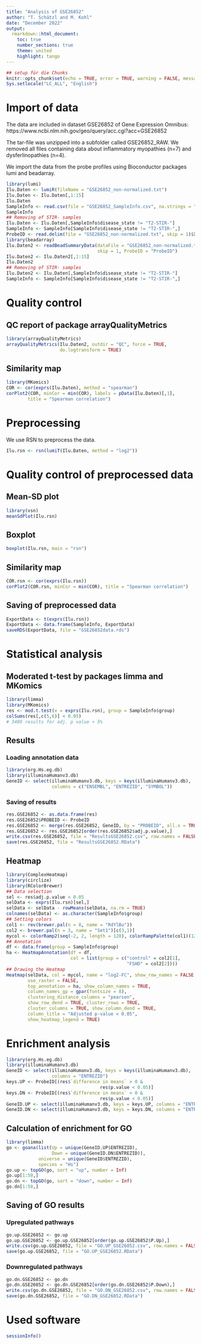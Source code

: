---
title: "Analysis of GSE26852"
author: "T. Schätzl and M. Kohl"
date: "December 2022"
output:
  rmarkdown::html_document:
    toc: true
    number_sections: true
    theme: united
    highlight: tango
---


```{r setup, include=FALSE}
## setup für die Chunks
knitr::opts_chunk$set(echo = TRUE, error = TRUE, warning = FALSE, message = FALSE)
Sys.setlocale("LC_ALL", "English")
```


# Import of data

The data are included in dataset GSE26852 of Gene Expression Omnibus:
https://www.ncbi.nlm.nih.gov/geo/query/acc.cgi?acc=GSE26852

The tar-file was unzipped into a subfolder called GSE26852_RAW. 
We removed all files containing data about inflammatory myopathies (n=7) and dysferlinopathies (n=4).

We import the data from the probe profiles using Bioconductor packages lumi and beadarray.

```{r}
library(lumi)
Ilu.Daten <- lumiR(fileName = "GSE26852_non-normalized.txt")
Ilu.Daten <- Ilu.Daten[,1:15]
Ilu.Daten
SampleInfo <- read.csv(file = "GSE26852_SampleInfo.csv", na.strings = "N/A")
SampleInfo
## Removing of STIR- samples
Ilu.Daten <- Ilu.Daten[,SampleInfo$disease_state != "T2-STIR-"]
SampleInfo <- SampleInfo[SampleInfo$disease_state != "T2-STIR-",]
ProbeID <- read.delim(file = "GSE26852_non-normalized.txt", skip = 1)$X
library(beadarray)
Ilu.Daten2 <- readBeadSummaryData(dataFile = "GSE26852_non-normalized.txt", 
                                  skip = 1, ProbeID = "ProbeID")
Ilu.Daten2 <- Ilu.Daten2[,1:15]
Ilu.Daten2
## Removing of STIR- samples
Ilu.Daten2 <- Ilu.Daten[,SampleInfo$disease_state != "T2-STIR-"]
SampleInfo <- SampleInfo[SampleInfo$disease_state != "T2-STIR-",]
```


# Quality control

## QC report of package arrayQualityMetrics

```{r, eval=FALSE} 
library(arrayQualityMetrics)
arrayQualityMetrics(Ilu.Daten2, outdir = "QC", force = TRUE,
                    do.logtransform = TRUE)
```

## Similarity map

```{r}
library(MKomics)
COR <- cor(exprs(Ilu.Daten), method = "spearman")
corPlot2(COR, minCor = min(COR), labels = pData(Ilu.Daten)[,1], 
        title = "Spearman correlation")
```


# Preprocessing

We use RSN to preprocess the data.

```{r}
Ilu.rsn <- rsn(lumiT(Ilu.Daten, method = "log2"))
```


# Quality control of preprocessed data

## Mean-SD plot

```{r}
library(vsn)
meanSdPlot(Ilu.rsn)
```

## Boxplot 

```{r}
boxplot(Ilu.rsn, main = "rsn")
```

## Similarity map

```{r}
COR.rsn <- cor(exprs(Ilu.rsn))
corPlot2(COR.rsn, minCor = min(COR), title = "Spearman correlation")
```

## Saving of preprocessed data

```{r}
ExportData <- t(exprs(Ilu.rsn))
ExportData <- data.frame(SampleInfo, ExportData)
saveRDS(ExportData, file = "GSE26852data.rds")
```


# Statistical analysis

## Moderated t-test by packages limma and MKomics

```{r}
library(limma)
library(MKomics)
res <- mod.t.test(x = exprs(Ilu.rsn), group = SampleInfo$group)
colSums(res[,c(5,6)] < 0.05)
# 3489 results for adj. p value < 5%
```

## Results

### Loading annotation data

```{r}
library(org.Hs.eg.db)
library(illuminaHumanv3.db)
GeneID <- select(illuminaHumanv3.db, keys = keys(illuminaHumanv3.db),
                 columns = c("ENSEMBL", "ENTREZID", "SYMBOL"))
```

### Saving of results

```{r}
res.GSE26852 <- as.data.frame(res)
res.GSE26852$PROBEID <- ProbeID
res.GSE26852 <- merge(res.GSE26852, GeneID, by = "PROBEID", all.x = TRUE)
res.GSE26852 <- res.GSE26852[order(res.GSE26852$adj.p.value),]
write.csv(res.GSE26852, file = "ResultsGSE26852.csv", row.names = FALSE)
save(res.GSE26852, file = "ResultsGSE26852.RData")
```

## Heatmap 

```{r}
library(ComplexHeatmap)
library(circlize)
library(RColorBrewer)
## Data selection
sel <- res$adj.p.value < 0.05 
selData <- exprs(Ilu.rsn)[sel,]
selData <- selData - rowMeans(selData, na.rm = TRUE)
colnames(selData) <- as.character(SampleInfo$group)
## Setting colors
col1 <- rev(brewer.pal(n = 8, name = "RdYlBu"))
col2 <- brewer.pal(n = 3, name = "Set1")[c(3,1)]
mycol <- colorRamp2(seq(-2, 2, length = 128), colorRampPalette(col1)(128))
## Annotation
df <- data.frame(group = SampleInfo$group)
ha <- HeatmapAnnotation(df = df,
                        col = list(group = c("control" = col2[1],
                                             "FSHD" = col2[2])))
## Drawing the Heatmap
Heatmap(selData, col = mycol, name = "log2-FC", show_row_names = FALSE,
        use_raster = FALSE,
        top_annotation = ha, show_column_names = TRUE,
        column_names_gp = gpar(fontsize = 8),
        clustering_distance_columns = "pearson",
        show_row_dend = TRUE, cluster_rows = TRUE,
        cluster_columns = TRUE, show_column_dend = TRUE,
        column_title = "Adjusted p-value < 0.05",
        show_heatmap_legend = TRUE)
```


# Enrichment analysis

```{r}
library(org.Hs.eg.db)
library(illuminaHumanv3.db)
GeneID <- select(illuminaHumanv3.db, keys = keys(illuminaHumanv3.db), 
                 columns = "ENTREZID")
keys.UP <- ProbeID[(res$`difference in means` > 0 & 
                                   res$p.value < 0.05)]
keys.DN <- ProbeID[(res$`difference in means` < 0 & 
                                   res$p.value < 0.05)]
GeneID.UP <- select(illuminaHumanv3.db, keys = keys.UP, columns = "ENTREZID")
GeneID.DN <- select(illuminaHumanv3.db, keys = keys.DN, columns = "ENTREZID")
```

## Calculation of enrichment for GO

```{r}
library(limma)
go <- goana(list(Up = unique(GeneID.UP$ENTREZID), 
                 Down = unique(GeneID.DN$ENTREZID)), 
            universe = unique(GeneID$ENTREZID), 
            species = "Hs")
go.up <- topGO(go, sort = "up", number = Inf)
go.up[1:50,]
go.dn <- topGO(go, sort = "down", number = Inf)
go.dn[1:50,]
```

## Saving of GO results

### Upregulated pathways

```{r}
go.up.GSE26852 <- go.up
go.up.GSE26852 <- go.up.GSE26852[order(go.up.GSE26852$P.Up),]
write.csv(go.up.GSE26852, file = "GO.UP_GSE26852.csv", row.names = FALSE)
save(go.up.GSE26852, file = "GO.UP_GSE26852.RData")
```

### Downregulated pathways

```{r}
go.dn.GSE26852 <- go.dn
go.dn.GSE26852 <- go.dn.GSE26852[order(go.dn.GSE26852$P.Down),]
write.csv(go.dn.GSE26852, file = "GO.DN_GSE26852.csv", row.names = FALSE)
save(go.dn.GSE26852, file = "GO.DN_GSE26852.RData")
```


# Used software

```{r}
sessionInfo()
```


